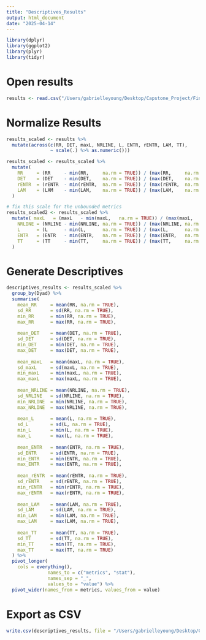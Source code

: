 ```yaml
---
title: "Descriptives_Results"
output: html_document
date: "2025-04-14"
---
```


```r
library(dplyr)
library(ggplot2)
library(plyr)
library(tidyr)
```


# Open results
```r
results <- read.csv("/Users/gabrielleyoung/Desktop/Capstone_Project/Final_CRQA_Results\ copy.csv")
```

# Normalize Results
```r
results_scaled <- results %>%
  mutate(across(c(RR, DET, maxL, NRLINE, L, ENTR, rENTR, LAM, TT),
                ~ scale(.) %>% as.numeric()))

results_scaled <- results_scaled %>%
  mutate(
    RR     = (RR     - min(RR,     na.rm = TRUE)) / (max(RR,     na.rm = TRUE) - min(RR,     na.rm = TRUE)),
    DET    = (DET    - min(DET,    na.rm = TRUE)) / (max(DET,    na.rm = TRUE) - min(DET,    na.rm = TRUE)),
    rENTR  = (rENTR  - min(rENTR,  na.rm = TRUE)) / (max(rENTR,  na.rm = TRUE) - min(rENTR,  na.rm = TRUE)),
    LAM    = (LAM    - min(LAM,    na.rm = TRUE)) / (max(LAM,    na.rm = TRUE) - min(LAM,    na.rm = TRUE))
  )

# fix this scale for the unbounded metrics
results_scaled2 <- results_scaled %>%
  mutate( maxL   = (maxL   - min(maxL,   na.rm = TRUE)) / (max(maxL,   na.rm = TRUE) - min(maxL,   na.rm = TRUE)),
    NRLINE = (NRLINE - min(NRLINE, na.rm = TRUE)) / (max(NRLINE, na.rm = TRUE) - min(NRLINE, na.rm = TRUE)),
    L      = (L      - min(L,      na.rm = TRUE)) / (max(L,      na.rm = TRUE) - min(L,      na.rm = TRUE)),
    ENTR   = (ENTR   - min(ENTR,   na.rm = TRUE)) / (max(ENTR,   na.rm = TRUE) - min(ENTR,   na.rm = TRUE)),
    TT     = (TT     - min(TT,     na.rm = TRUE)) / (max(TT,     na.rm = TRUE) - min(TT,     na.rm = TRUE))
  )
```

# Generate Descriptives
```r
descriptives_results <- results_scaled %>%
  group_by(Dyad) %>%
  summarise(
    mean_RR     = mean(RR, na.rm = TRUE),
    sd_RR       = sd(RR, na.rm = TRUE),
    min_RR      = min(RR, na.rm = TRUE),
    max_RR      = max(RR, na.rm = TRUE),
    
    mean_DET    = mean(DET, na.rm = TRUE),
    sd_DET      = sd(DET, na.rm = TRUE),
    min_DET     = min(DET, na.rm = TRUE),
    max_DET     = max(DET, na.rm = TRUE),
    
    mean_maxL   = mean(maxL, na.rm = TRUE),
    sd_maxL     = sd(maxL, na.rm = TRUE),
    min_maxL    = min(maxL, na.rm = TRUE),
    max_maxL    = max(maxL, na.rm = TRUE),
    
    mean_NRLINE = mean(NRLINE, na.rm = TRUE),
    sd_NRLINE   = sd(NRLINE, na.rm = TRUE),
    min_NRLINE  = min(NRLINE, na.rm = TRUE),
    max_NRLINE  = max(NRLINE, na.rm = TRUE),
    
    mean_L      = mean(L, na.rm = TRUE),
    sd_L        = sd(L, na.rm = TRUE),
    min_L       = min(L, na.rm = TRUE),
    max_L       = max(L, na.rm = TRUE),
    
    mean_ENTR   = mean(ENTR, na.rm = TRUE),
    sd_ENTR     = sd(ENTR, na.rm = TRUE),
    min_ENTR    = min(ENTR, na.rm = TRUE),
    max_ENTR    = max(ENTR, na.rm = TRUE),
    
    mean_rENTR  = mean(rENTR, na.rm = TRUE),
    sd_rENTR    = sd(rENTR, na.rm = TRUE),
    min_rENTR   = min(rENTR, na.rm = TRUE),
    max_rENTR   = max(rENTR, na.rm = TRUE),
    
    mean_LAM    = mean(LAM, na.rm = TRUE),
    sd_LAM      = sd(LAM, na.rm = TRUE),
    min_LAM     = min(LAM, na.rm = TRUE),
    max_LAM     = max(LAM, na.rm = TRUE),
    
    mean_TT     = mean(TT, na.rm = TRUE),
    sd_TT       = sd(TT, na.rm = TRUE),
    min_TT      = min(TT, na.rm = TRUE),
    max_TT      = max(TT, na.rm = TRUE)
  ) %>% 
  pivot_longer(
    cols = everything(), 
               names_to = c("metrics", "stat"),
               names_sep = "_",
               values_to = "value") %>%
  pivot_wider(names_from = metrics, values_from = value)
```

# Export as CSV
```r
write.csv(descriptives_results, file = "/Users/gabrielleyoung/Desktop/CRQA_Descriptives_Results.csv", row.names = FALSE)
```

